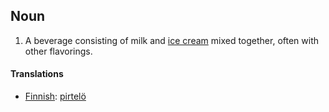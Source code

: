 ==Noun==

#A beverage consisting of milk and [[ice cream]] mixed together, often with other flavorings.

====Translations====
*[[Finnish]]: [[pirtelö]]